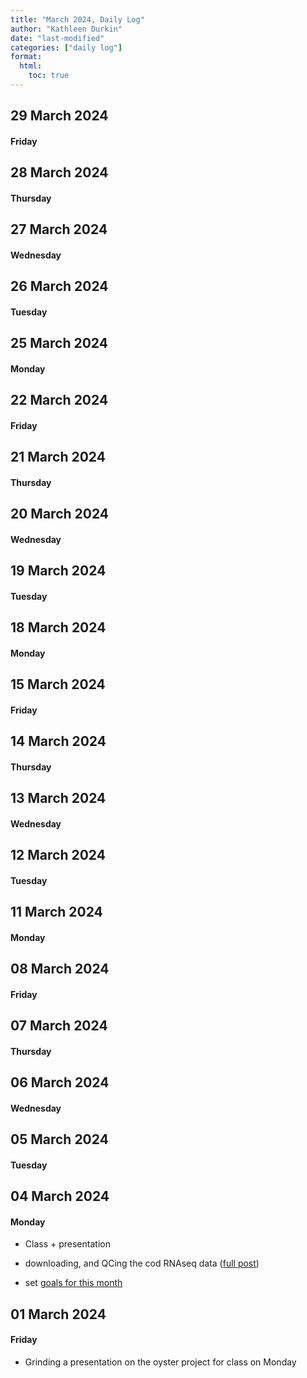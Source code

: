 ```yaml
---
title: "March 2024, Daily Log"
author: "Kathleen Durkin"
date: "last-modified"
categories: ["daily log"]
format:
  html:
    toc: true
---
```


## **29 March 2024**

#### Friday

## **28 March 2024**

#### Thursday

## **27 March 2024**

#### Wednesday

## **26 March 2024**

#### Tuesday

## **25 March 2024**

#### Monday

## **22 March 2024**

#### Friday

## **21 March 2024**

#### Thursday

## **20 March 2024**

#### Wednesday

## **19 March 2024**

#### Tuesday

## **18 March 2024**

#### Monday

## **15 March 2024**

#### Friday

## **14 March 2024**

#### Thursday

## **13 March 2024**

#### Wednesday

## **12 March 2024**

#### Tuesday

## **11 March 2024**

#### Monday

## **08 March 2024**

#### Friday

## **07 March 2024**

#### Thursday

## **06 March 2024**

#### Wednesday

## **05 March 2024**

#### Tuesday

## **04 March 2024**

#### Monday

-   Class + presentation

-   downloading, and QCing the cod RNAseq data ([full post](/posts/projects/pacific_cod/2024_03_04_RNAseq_QC_trimming.qmd))

-   set [goals for this month](/posts/daily_logs/2024/March_2024_goals.qmd)

## **01 March 2024**

#### Friday

-   Grinding a presentation on the oyster project for class on Monday
